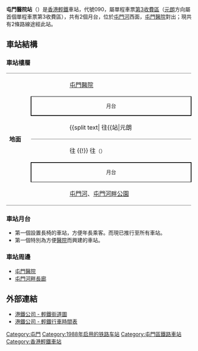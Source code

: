 {{noteTA
|1=月台}}
{{Infobox station
|name = 屯門醫院
|eng_name = Tuen Mun Hospital
|linecolour={{輕鐵顏色|610}}
|linecolour2={{輕鐵顏色|751}}
|image = Tuen Mun Hospital Stop 20210410 205819.jpg
|caption = 屯門醫院站（2021年4月）
|borough = {{HKG}}[[新界|新界]][[屯門區|屯門區]]
|address = [[屯門醫院|屯門醫院]]
|coordinates = {{Coord|22|24|28.44|N|113|58|37.5|E|display=it|type:railwaystation}}
|elevation = 
|operator = [[香港鐵路有限公司|香港鐵路有限公司]]
|lines = {{香港輕鐵路綫|610}}{{香港輕鐵路綫|751}}
|distance = 
|platform = 2個[[側式月台|側式月台]]
|tracks = 2條
|connections = 
|farezone = [[輕鐵第3收費區|第3收費區]]
|structure = 地面車站
|hall = 
|depth = 
|levels = 
|interchange = 
|exits = 
|lift = 
|escalator = 
|shop = 
|architect = 
|architectural_style = 
|colour = 
|status = 使用中
|code = 090
|built = 
|opened = 1988年9月18日
|opening = 
|closed = 
|rebuilt = 
|former = 
|passengers = 
|first = {{collapsible list
 |title = 　
 |
{{香港輕鐵路綫|610}}
:往{{站|元朗||輕鐵}}：05:41
:往{{站|屯門碼頭}}：05:41<br />
{{香港輕鐵路綫|751}}
:往{{站|天逸}}：05:30
:往{{站|友愛}}：05:53
}}
|last = {{collapsible list
 |title = 　
 |
{{香港輕鐵路綫|610}}
:往{{站|元朗||輕鐵}}：00:50
:往{{站|屯門碼頭}}：01:05<br />
{{香港輕鐵路綫|751}}
:往{{站|天逸}}：00:48
:往{{站|友愛}}：01:18
}}
|adjacent = {{Adjacent stations|system=香港輕鐵
|line1=610|left1=澤豐|right1=兆康
|line2=751|left2=澤豐|right2=兆康}}
|other_services = 
|route_map = {{Routemap|inline=yes|legend=no|map=
uSTRg\uSTRf~~ ~~{{rmr|Licon=U|{{站|兆康||輕鐵}}}}
uSTR+BSr\uSTR+BSl
uSTR+BSr\uSTR+BSl
uSTRg\uSTRf~~ ~~{{rmr|Licon=D|{{站|澤豐}}}}
}}
}}
'''屯門醫院站'''（{{lang-en|Tuen Mun Hospital Stop}}）是[[香港輕鐵|香港輕鐵]]車站，代號090，屬單程車票[[輕鐵第3收費區|第3收費區]]（[[元朗站_(輕鐵)|元朗]]方向屬首個單程車票第3收費區），共有2個月台，位於[[屯門河|屯門河]]西面，[[屯門醫院|屯門醫院]]對出；現共有2條路線途經此站。

==車站結構==
===車站樓層===
{|cellspacing=0 cellpadding=3
|-
|style="border-bottom:solid 1px gray;border-top:solid 1px gray;" width=50 rowspan=8 valign=top|'''地面'''
|style="border-top:solid 1px gray;" width=80|{{出}}
|style="border-top:solid 1px gray;" width=320|[[屯門醫院|屯門醫院]]
|-
|style="border-top:solid 1px black;border-right:solid 2px black;border-left:solid 2px black;border-bottom:solid 2px black;font-size:smaller;" colspan=2  align=center|月台
|-
|style="border-bottom:solid 1px gray;"|
|style="border-bottom:solid 1px gray;"|{{split text|{{月台編號|LR|1}} {{香港輕鐵路綫|610}} 往{{站|元朗||輕鐵}} {{!}} {{香港輕鐵路綫|751}} 往{{站|天逸}}<small>（{{站|兆康||輕鐵}}）</small>|{{arrow|R}}}}
|-
|{{arrow|L}}
|{{月台編號|LR|2}} {{香港輕鐵路綫|610}} 往{{站|屯門碼頭}} {{!}} {{香港輕鐵路綫|751}} 往{{站|友愛}}<small>（{{站|澤豐}}）</small>
|-
|style="border-top:solid 2px black;border-right:solid 2px black;border-left:solid 2px black;border-bottom:solid 1px black;font-size:smaller;" colspan=2 align=center|月台
|-
|style="border-bottom:solid 1px gray;"|{{出}}
|style="border-bottom:solid 1px gray;"|[[屯門河|屯門河]]、[[屯門河畔公園|屯門河畔公園]]
|}

===車站月台===
*第一個設置長椅的車站，方便年長乘客。而現已推行至所有車站。
*第一個特別為方便[[醫院|醫院]]而興建的車站。

===車站周邊===
*[[屯門醫院|屯門醫院]]
*[[屯門河畔長廊|屯門河畔長廊]]

==外部連結==
*[http://www.mtr.com.hk/archive/ch/services/maps/06.gif 港鐵公司 - 輕鐵街道圖] {{Wayback|url=http://www.mtr.com.hk/archive/ch/services/maps/06.gif |date=20160304124426 }}
*[http://www.mtr.com.hk/chi/lr_bus/schedule/schedule_index.html 港鐵公司 - 輕鐵行車時間表] {{Wayback|url=http://www.mtr.com.hk/chi/lr_bus/schedule/schedule_index.html |date=20081029002605 }}

{{香港輕鐵610綫}}
{{香港輕鐵751綫}}
{{港鐵車站|LRT}}

[[Category:屯門|Category:屯門]]
[[Category:1988年启用的铁路车站|Category:1988年启用的铁路车站]]
[[Category:屯門區鐵路車站|Category:屯門區鐵路車站]]
[[Category:香港輕鐵車站|Category:香港輕鐵車站]]